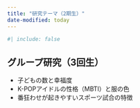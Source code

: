 ```yaml
---
title: "研究テーマ（2期生）"
date-modified: today
---
```


```r
#| include: false
```

## グループ研究（3回生）

* 子どもの数と幸福度
* K-POPアイドルの性格（MBTI）と服の色
* 番狂わせが起きやすいスポーツ試合の特徴